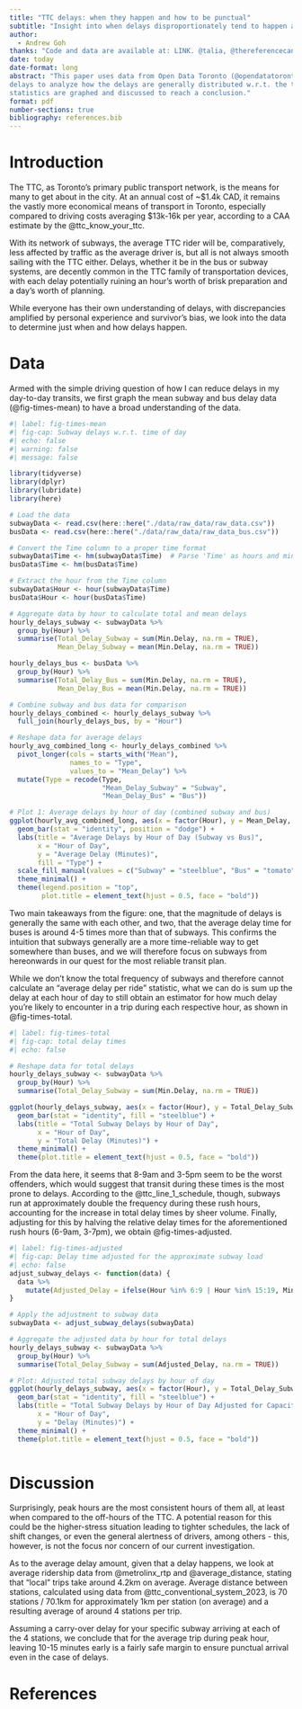 ```yaml
---
title: "TTC delays: when they happen and how to be punctual"
subtitle: "Insight into when delays disproportionately tend to happen and related statistics"
author: 
  - Andrew Goh
thanks: "Code and data are available at: LINK. @talia, @thereferencecanbewhatever, @dplyr were used in this paper."
date: today
date-format: long
abstract: "This paper uses data from Open Data Toronto (@opendatatoronto) on TTC subway and bus
delays to analyze how the delays are generally distributed w.r.t. the time of day. Mean, total, and adjusted
statistics are graphed and discussed to reach a conclusion."
format: pdf
number-sections: true
bibliography: references.bib
---
```


# Introduction

The TTC, as Toronto's primary public transport network, is the means for many
to get about in the city. At an annual cost of ~$1.4k CAD, it remains the vastly more 
economical means of transport in Toronto, especially compared to driving costs
averaging $13k-16k per year, according to a CAA estimate by the @ttc_know_your_ttc.

With its network of subways, the average TTC rider will be, comparatively, less affected by traffic as
the average driver is, but all is not always smooth sailing with the TTC either. Delays, whether
it be in the bus or subway systems, are decently common in the TTC family of transportation devices,
with each delay potentially ruining an hour's worth of brisk preparation and a day's worth of planning.

While everyone has their own understanding of delays, with discrepancies amplified by personal
experience and survivor's bias, we look into the data to determine just when and how delays happen.

# Data {#sec-mydatasection}

Armed with the simple driving question of how I can reduce delays in my day-to-day transits,
we first graph the mean subway and bus delay data (@fig-times-mean) to have a broad understanding of the data.
```r
#| label: fig-times-mean
#| fig-cap: Subway delays w.r.t. time of day
#| echo: false
#| warning: false
#| message: false

library(tidyverse)
library(dplyr)
library(lubridate)
library(here)

# Load the data
subwayData <- read.csv(here::here("./data/raw_data/raw_data.csv"))
busData <- read.csv(here::here("./data/raw_data/raw_data_bus.csv"))

# Convert the Time column to a proper time format
subwayData$Time <- hm(subwayData$Time)  # Parse 'Time' as hours and minutes
busData$Time <- hm(busData$Time)

# Extract the hour from the Time column
subwayData$Hour <- hour(subwayData$Time)
busData$Hour <- hour(busData$Time)

# Aggregate data by hour to calculate total and mean delays
hourly_delays_subway <- subwayData %>%
  group_by(Hour) %>%
  summarise(Total_Delay_Subway = sum(Min.Delay, na.rm = TRUE), 
            Mean_Delay_Subway = mean(Min.Delay, na.rm = TRUE))

hourly_delays_bus <- busData %>%
  group_by(Hour) %>%
  summarise(Total_Delay_Bus = sum(Min.Delay, na.rm = TRUE), 
            Mean_Delay_Bus = mean(Min.Delay, na.rm = TRUE))

# Combine subway and bus data for comparison
hourly_delays_combined <- hourly_delays_subway %>%
  full_join(hourly_delays_bus, by = "Hour")

# Reshape data for average delays
hourly_avg_combined_long <- hourly_delays_combined %>%
  pivot_longer(cols = starts_with("Mean"), 
               names_to = "Type", 
               values_to = "Mean_Delay") %>%
  mutate(Type = recode(Type, 
                       "Mean_Delay_Subway" = "Subway", 
                       "Mean_Delay_Bus" = "Bus"))

# Plot 1: Average delays by hour of day (combined subway and bus)
ggplot(hourly_avg_combined_long, aes(x = factor(Hour), y = Mean_Delay, fill = Type)) +
  geom_bar(stat = "identity", position = "dodge") +
  labs(title = "Average Delays by Hour of Day (Subway vs Bus)", 
       x = "Hour of Day", 
       y = "Average Delay (Minutes)", 
       fill = "Type") +
  scale_fill_manual(values = c("Subway" = "steelblue", "Bus" = "tomato")) +
  theme_minimal() +
  theme(legend.position = "top", 
        plot.title = element_text(hjust = 0.5, face = "bold"))
```
Two main takeaways from the figure: one, that the magnitude of delays is generally the same with each other, and two, that the average
delay time for buses is around 4-5 times more than that of subways. This confirms the intuition that subways generally are a more time-reliable way to get somewhere than buses, and we will therefore focus on subways from hereonwards in our quest for the most reliable transit plan.

While we don't know the total frequency of subways and therefore cannot calculate an "average delay per ride" statistic, what we can do is sum up the delay at each hour of day to still obtain an estimator for how much delay you're likely to encounter in a trip during each respective hour, as shown in @fig-times-total. 


```r
#| label: fig-times-total
#| fig-cap: total delay times
#| echo: false

# Reshape data for total delays
hourly_delays_subway <- subwayData %>%
  group_by(Hour) %>%
  summarise(Total_Delay_Subway = sum(Min.Delay, na.rm = TRUE))

ggplot(hourly_delays_subway, aes(x = factor(Hour), y = Total_Delay_Subway)) +
  geom_bar(stat = "identity", fill = "steelblue") +
  labs(title = "Total Subway Delays by Hour of Day", 
       x = "Hour of Day", 
       y = "Total Delay (Minutes)") +
  theme_minimal() +
  theme(plot.title = element_text(hjust = 0.5, face = "bold"))
```
From the data here, it seems that 8-9am and 3-5pm seem to be the worst offenders, which would suggest that
transit during these times is the most prone to delays. According to the @ttc_line_1_schedule, though, subways run at approximately double the frequency during these rush hours, accounting for the increase in total delay times by sheer volume. Finally, adjusting for this by halving the relative delay times for the aforementioned rush hours (6-9am, 3-7pm), we obtain @fig-times-adjusted.

```r
#| label: fig-times-adjusted
#| fig-cap: Delay time adjusted for the approximate subway load
#| echo: false
adjust_subway_delays <- function(data) {
  data %>%
    mutate(Adjusted_Delay = ifelse(Hour %in% 6:9 | Hour %in% 15:19, Min.Delay / 2, Min.Delay))
}

# Apply the adjustment to subway data
subwayData <- adjust_subway_delays(subwayData)

# Aggregate the adjusted data by hour for total delays
hourly_delays_subway <- subwayData %>%
  group_by(Hour) %>%
  summarise(Total_Delay_Subway = sum(Adjusted_Delay, na.rm = TRUE))

# Plot: Adjusted total subway delays by hour of day
ggplot(hourly_delays_subway, aes(x = factor(Hour), y = Total_Delay_Subway)) +
  geom_bar(stat = "identity", fill = "steelblue") +
  labs(title = "Total Subway Delays by Hour of Day Adjusted for Capacity", 
       x = "Hour of Day", 
       y = "Delay (Minutes)") +
  theme_minimal() +
  theme(plot.title = element_text(hjust = 0.5, face = "bold"))



```

# Discussion

Surprisingly, peak hours are the most consistent hours of them all, at least when compared to the off-hours of the TTC.
A potential reason for this could be the higher-stress situation leading to tighter schedules, the lack of shift changes, or even the general alertness of drivers, among others - this, however, is not the focus nor concern of our current investigation.

As to the average delay amount, given that a delay happens, we look at average ridership data from @metrolinx_rtp and @average_distance, stating that "local" trips take around 4.2km on average. Average distance between stations, calculated using data from @ttc_conventional_system_2023, is 70 stations / 70.1km for approximately 1km per station (on average) and a resulting average of around 4 stations per trip. 

Assuming a carry-over delay for your specific subway arriving at each of the 4 stations, we conclude that for the average trip during peak hour, leaving 10-15 minutes early is a fairly safe margin to ensure punctual arrival even in the case of delays.
\newpage


# References
